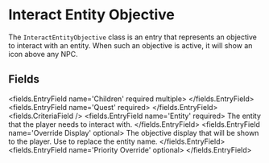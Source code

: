 
# Interact Entity Objective

The `InteractEntityObjective` class is an entry that represents an objective to interact with an entity.
When such an objective is active, it will show an icon above any NPC.


## Fields

<fields.EntryField name='Children' required multiple>
</fields.EntryField>
<fields.EntryField name='Quest' required>
</fields.EntryField>
<fields.CriteriaField />
<fields.EntryField name='Entity' required>
     The entity that the player needs to interact with.
</fields.EntryField>
<fields.EntryField name='Override Display' optional>
     The objective display that will be shown to the player. Use <entity> to replace the entity name.
</fields.EntryField>
<fields.EntryField name='Priority Override' optional>
</fields.EntryField>
